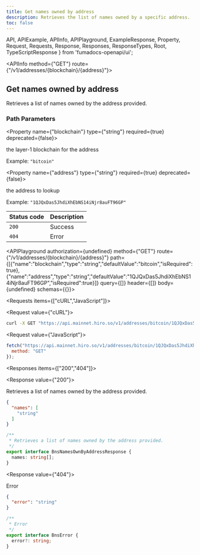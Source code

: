 ```yaml
---
title: Get names owned by address
description: Retrieves the list of names owned by a specific address.
toc: false
---
```


  API,
  APIExample,
  APIInfo,
  APIPlayground,
  ExampleResponse,
  Property,
  Request,
  Requests,
  Response,
  Responses,
  ResponseTypes,
  Root,
  TypeScriptResponse
} from 'fumadocs-openapi/ui';

<Root>

<API>

<APIInfo method={"GET"} route={"/v1/addresses/{blockchain}/{address}"}>

## Get names owned by address

Retrieves a list of names owned by the address provided.
### Path Parameters

<Property name={"blockchain"} type={"string"} required={true} deprecated={false}>

the layer-1 blockchain for the address

<span>Example: `"bitcoin"`</span>

</Property>

<Property name={"address"} type={"string"} required={true} deprecated={false}>

the address to lookup

<span>Example: `"1QJQxDas5JhdiXhEbNS14iNjr8auFT96GP"`</span>

</Property>

| Status code | Description |
| :------ | :------ |
| `200` | Success |
| `404` | Error |

<APIPlayground authorization={undefined} method={"GET"} route={"/v1/addresses/{blockchain}/{address}"} path={[{"name":"blockchain","type":"string","defaultValue":"bitcoin","isRequired":true},{"name":"address","type":"string","defaultValue":"1QJQxDas5JhdiXhEbNS14iNjr8auFT96GP","isRequired":true}]} query={[]} header={[]} body={undefined} schemas={{}}>

</APIPlayground>

</APIInfo>

<APIExample>

<Requests items={["cURL","JavaScript"]}>

<Request value={"cURL"}>

```bash
curl -X GET "https://api.mainnet.hiro.so/v1/addresses/bitcoin/1QJQxDas5JhdiXhEbNS14iNjr8auFT96GP"
```

</Request>

<Request value={"JavaScript"}>

```js
fetch("https://api.mainnet.hiro.so/v1/addresses/bitcoin/1QJQxDas5JhdiXhEbNS14iNjr8auFT96GP", {
  method: "GET"
});
```

</Request>

</Requests>

<Responses items={["200","404"]}>

<Response value={"200"}>

Retrieves a list of names owned by the address provided.

<ResponseTypes>

<ExampleResponse>

```json
{
  "names": [
    "string"
  ]
}
```

</ExampleResponse>

<TypeScriptResponse>

```ts
/**
 * Retrieves a list of names owned by the address provided.
 */
export interface BnsNamesOwnByAddressResponse {
  names: string[];
}
```

</TypeScriptResponse>

</ResponseTypes>

</Response>

<Response value={"404"}>

Error

<ResponseTypes>

<ExampleResponse>

```json
{
  "error": "string"
}
```

</ExampleResponse>

<TypeScriptResponse>

```ts
/**
 * Error
 */
export interface BnsError {
  error?: string;
}
```

</TypeScriptResponse>

</ResponseTypes>

</Response>

</Responses>

</APIExample>

</API>

</Root>
